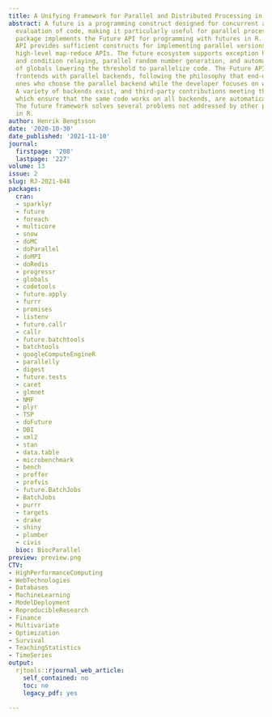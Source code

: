 ```yaml
---
title: A Unifying Framework for Parallel and Distributed Processing in R using Futures
abstract: A future is a programming construct designed for concurrent and asynchronous
  evaluation of code, making it particularly useful for parallel processing. The future
  package implements the Future API for programming with futures in R. This minimal
  API provides sufficient constructs for implementing parallel versions of well-established,
  high-level map-reduce APIs. The future ecosystem supports exception handling, output
  and condition relaying, parallel random number generation, and automatic identification
  of globals lowering the threshold to parallelize code. The Future API bridges parallel
  frontends with parallel backends, following the philosophy that end-users are the
  ones who choose the parallel backend while the developer focuses on what to parallelize.
  A variety of backends exist, and third-party contributions meeting the specifications,
  which ensure that the same code works on all backends, are automatically supported.
  The future framework solves several problems not addressed by other parallel frameworks
  in R.
author: Henrik Bengtsson
date: '2020-10-30'
date_published: '2021-11-10'
journal:
  firstpage: '208'
  lastpage: '227'
volume: 13
issue: 2
slug: RJ-2021-048
packages:
  cran:
  - sparklyr
  - future
  - foreach
  - multicore
  - snow
  - doMC
  - doParallel
  - doMPI
  - doRedis
  - progressr
  - globals
  - codetools
  - future.apply
  - furrr
  - promises
  - listenv
  - future.callr
  - callr
  - future.batchtools
  - batchtools
  - googleComputeEngineR
  - parallelly
  - digest
  - future.tests
  - caret
  - glmnet
  - NMF
  - plyr
  - TSP
  - doFuture
  - DBI
  - xml2
  - stan
  - data.table
  - microbenchmark
  - bench
  - proffer
  - profvis
  - future.BatchJobs
  - BatchJobs
  - purrr
  - targets
  - drake
  - shiny
  - plumber
  - civis
  bioc: BiocParallel
preview: preview.png
CTV:
- HighPerformanceComputing
- WebTechnologies
- Databases
- MachineLearning
- ModelDeployment
- ReproducibleResearch
- Finance
- Multivariate
- Optimization
- Survival
- TeachingStatistics
- TimeSeries
output:
  rjtools::rjournal_web_article:
    self_contained: no
    toc: no
    legacy_pdf: yes

---
```

